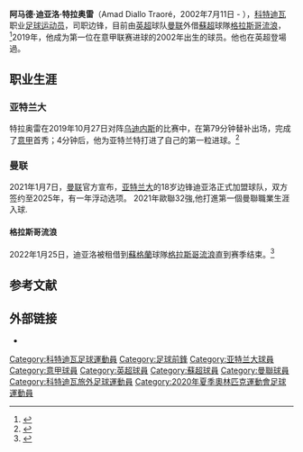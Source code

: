 {{noteTA
|G1=Football
|G2=uefa
|1=zh-hans:阿马德;zh-hk:阿密特;zh-tw:阿馬德;
|2=zh-hans:迪亚洛;zh-hk:迪亞路;zh-tw:迪亞洛;
|3=zh-hans:特拉奥雷;zh-hk:查奧爾;zh-tw:特拉奧雷;
}}

{{Infobox football biography
| name = 阿馬德·迪亚洛<br />Amad Diallo
| fullname = 阿馬德·迪亚洛·特拉奥雷<br>Amad Diallo Traoré
| image = 
| image_size = 
| caption = 
| birth_date = {{birth date and age|2002|7|11|df=yes}}
| birth_place = {{Flagicon|Ivory Coast}}[[象牙海岸|象牙海岸]][[阿比让|阿比让]]<ref>{{Cite web|url=https://atalanta.ysport.eu/chi-e-diallo-amad-traore-attaccante-dellatalanta/|title=Chi è Diallo Amad Traorè: attaccante dell'Atalanta|date=27 October 2019|website=Atalanta YSport|language=it|access-date=27 October 2019|archive-date=2020-12-30|archive-url=https://web.archive.org/web/20201230144234/https://atalanta.ysport.eu/chi-e-diallo-amad-traore-attaccante-dellatalanta/|dead-url=no}}</ref>
| height = 1.73 m<ref name="WFS">{{Cite web|url=http://www.worldfootballscouting.com/giovani-talenti-del-2002/amad-traore-talento-ivoriano-classe-2002/|title=Amad Traorè: talento ivoriano classe 2002|last=|date=26 September 2018|website=World Football Scouting|language=it|access-date=27 October 2019|archive-date=2020-12-02|archive-url=https://web.archive.org/web/20201202213549/http://www.worldfootballscouting.com/giovani-talenti-del-2002/amad-traore-talento-ivoriano-classe-2002/|dead-url=no}}</ref>
| position = [[翼鋒_(足球)|前鋒]]
| currentclub = {{Flagicon|Scotland}} [格拉斯哥流浪]（由{{Flagicon|England}} [[曼联|曼联]]外借）
| clubnumber = 9
| youthyears1 = 2014–2015
| youthclubs1 = {{Flagicon|Italy}} Boca Barco
| youthyears2 = 2015–2019
| youthclubs2 = {{Flagicon|Italy}} {{link-en|亞特蘭大青年隊|Atalanta B.C. Youth Sector}}
| years1 = 2019–2020
| clubs1 = {{Flagicon|Italy}} [[阿特蘭大貝加莫足球會|阿特蘭大]]
| caps1 = 4
| goals1 = 1 
| years2 = 2021–
| clubs2 = {{Flagicon|England}} [[曼徹斯特聯足球俱樂部|曼聯]]
| caps2 = 3
| goals2 = 0
| years3 = 2022
| clubs3 = → {{Flagicon|Scotland}} [[格拉斯哥流浪|格拉斯哥流浪]] (外借)
| caps3 = 0
| goals3 = 0
| nationalyears1 = 2021–
| nationalteam1 = [[科特迪瓦國家足球隊|科特迪瓦]]
| nationalcaps1 = 2
| nationalgoals1 = 1
| pcupdate = 2020年12月25日
| ntupdate = 2021年3月26日
}}
'''阿马德·迪亚洛·特拉奥雷'''（Amad Diallo Traoré，2002年7月11日 - ），[[科特迪瓦|科特迪瓦]]职业[[足球运动员|足球运动员]]，司职边锋，目前由[[英格兰足球超级联赛|英超]]球队[[曼彻斯特联|曼联]]外借[[蘇格蘭超級聯賽|蘇超]]球隊[[流浪者足球俱乐部|格拉斯哥流浪]]，<ref>{{cite web|url=https://sports.sina.com.cn/g/pl/2020-10-06/doc-iivhuipp8148921.shtml|website=新浪体育|title=存档副本|access-date=2020-10-06|archive-date=2020-11-29|archive-url=https://web.archive.org/web/20201129015952/https://sports.sina.com.cn/g/pl/2020-10-06/doc-iivhuipp8148921.shtml|dead-url=no}}</ref>2019年，他成为第一位在意甲联赛进球的2002年出生的球员。他也在英超登場過。

==职业生涯==
===亚特兰大===
特拉奥雷在2019年10月27日对阵[[乌迪内斯|乌迪内斯]]的比赛中，在第79分钟替补出场，完成了[[意甲|意甲]]首秀；4分钟后，他为亚特兰特打进了自己的第一粒进球。<ref>{{cite web|url=https://sport.sky.it/calcio/serie-a/2019/10/27/atalanta-udinese-amad-traore-gol-video|title=Amad Traore ha segnato il gol del 7–1 in Atalanta Udinese|publisher=Sky Sport|language=it|access-date=2019-10-27|archive-date=2020-12-03|archive-url=https://web.archive.org/web/20201203014233/https://sport.sky.it/calcio/serie-a/2019/10/27/atalanta-udinese-amad-traore-gol-video|dead-url=no}}</ref>

===曼联===
2021年1月7日，[[曼联|曼联]]官方宣布，[[亚特兰大足球俱乐部|亚特兰大]]的18岁边锋迪亚洛正式加盟球队，双方签约至2025年，有一年浮动选项。
2021年歐聯32強,他打進第一個曼聯職業生涯入球.

====格拉斯哥流浪====
2022年1月25日，迪亚洛被租借到[[蘇格蘭超級聯賽|蘇格蘭]]球隊[[流浪者足球俱乐部|格拉斯哥流浪]]直到赛季结束。<ref>{{cite news|title=RANGERS CONFIRM LOAN SIGNING OF AMAD DIALLO|url=https://www.rangers.co.uk/Article/rangers-confirm-loan-signing-of-amad-diallo/QCYztwlLJSQjNLS933wwW|website=www.rangers.co.uk|publisher=Glasgow Rangers|date=2022-01-27|access-date=2022-01-27|language=en|archive-date=2022-02-11|archive-url=https://web.archive.org/web/20220211155138/https://www.rangers.co.uk/Article/rangers-confirm-loan-signing-of-amad-diallo/QCYztwlLJSQjNLS933wwW|dead-url=no}}</ref>
==参考文献==
{{reflist}}

==外部链接==
* {{Soccerway|632969}}{{en icon}}

<!--{{曼联球员名单}}-->
{{格拉斯哥流浪球員名單}}

{{DEFAULTSORT:Diallo, Amad}}
[[Category:科特迪瓦足球運動員|Category:科特迪瓦足球運動員]]
[[Category:足球前鋒|Category:足球前鋒]]
[[Category:亚特兰大球員|Category:亚特兰大球員]]
[[Category:意甲球員|Category:意甲球員]]
[[Category:英超球員|Category:英超球員]]
[[Category:蘇超球員|Category:蘇超球員]]
[[Category:曼聯球員|Category:曼聯球員]]
[[Category:科特迪瓦旅外足球運動員|Category:科特迪瓦旅外足球運動員]]
[[Category:2020年夏季奧林匹克運動會足球運動員|Category:2020年夏季奧林匹克運動會足球運動員]]